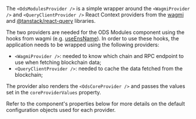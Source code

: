 
<Meta title="Modules/Components/OdsModulesProvider" />

<Title>OdsModulesProvider</Title>

The `<OdsModulesProvider />` is a simple wrapper around the `<WagmiProvider />` and `<QueryClientProvider />` React
Context providers from the [wagmi](https://wagmi.sh/) and [@tanstack/react-query](https://tanstack.com/query) libraries.

The two providers are needed for the ODS Modules component using the hooks from wagmi (e.g.
[useEnsName](https://wagmi.sh/react/api/hooks/useEnsName)). In order to use these hooks, the application needs to be
wrapped using the following providers:

-   `<WagmiProvider />`: needed to know which chain and RPC endpoint to use when fetching blockchain data;
-   `<QueryClientProvider />`: needed to cache the data fetched from the blockchain;

The provider also renders the `<OdsCoreProvider />` and passes the values set in the `coreProviderValues` property.

Refer to the component's properties below for more details on the default configuration objects used for each provider.

<ArgTypes of={OdsModulesProvider} />
